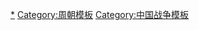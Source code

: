 {{Campaign
|bodyclass=hlist

|name=[[周宣王對周邊各族之戰|周宣王的征战]]
|raw_name=Campaignbox 周宣王對周邊各族之戰
|battles=
* [[周宣王攻玁狁之戰|攻玁狁之戰]] 
* [[周宣王攻楚荊之戰|攻楚荊之戰]] 
* [[周宣王攻戎之戰|攻戎之戰]] 
* [[周宣王東征之戰|東征之戰]] 
* [[周宣王攻太原戎之戰|攻太原戎之戰]] 
* [[周宣王攻條奔戎之戰|攻條奔戎之戰]] 
* [[千畝之戰]]
}}
<noinclude>
[[Category:周朝战争|*]]
[[Category:周朝模板]]
[[Category:中国战争模板]]
</noinclude>